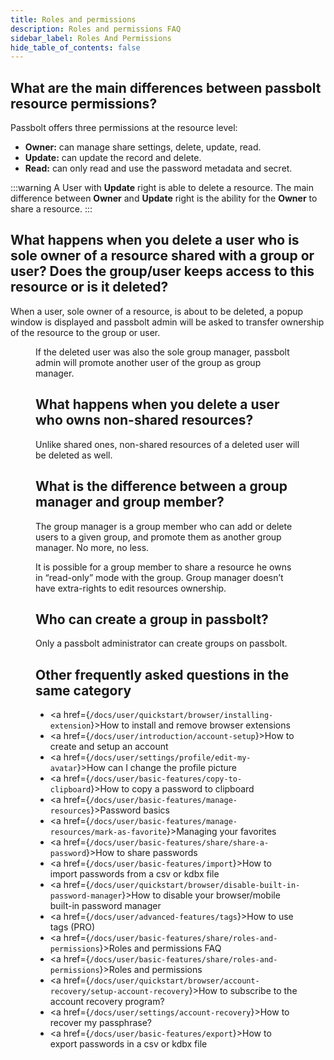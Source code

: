 ```yaml
---
title: Roles and permissions
description: Roles and permissions FAQ
sidebar_label: Roles And Permissions
hide_table_of_contents: false
---
```



##  What are the main differences between passbolt resource permissions?

Passbolt offers three permissions at the resource level:

* <b>Owner:</b> can manage share settings, delete, update, read.
* <b>Update:</b> can update the record and delete.
* <b>Read:</b> can only read and use the password metadata and secret.

:::warning
A User with <b>Update</b> right is able to delete a resource. The main difference between <b>Owner</b> and <b>Update</b>
 right is the ability for the <b>Owner</b> to share a resource.
:::

## What happens when you delete a user who is sole owner of a resource shared with a group or user? Does the group/user keeps access to this resource or is it deleted?


When a user, sole owner of a resource, is about to be deleted, a popup window is displayed and passbolt admin will be asked to transfer ownership of the resource to the group or user.
<Figure
  src={
    '/img/help/2022/05/delete-user-group.png'
  }
  caption="fig. Shared password ownership transfer"
  alt="Shared password ownership transfer"
/>


If the deleted user was also the sole group manager, passbolt admin will promote another user of the group as group manager.

## What happens when you delete a user who owns non-shared resources?

Unlike shared ones, non-shared resources of a deleted user will be deleted as well.

## What is the difference between a group manager and group member?

The group manager is a group member who can add or delete users to a given group, and promote them as another group manager. No more, no less.

It is possible for a group member to share a resource he owns in “read-only” mode with the group. Group manager doesn’t have extra-rights to edit resources ownership.

## Who can create a group in passbolt?

Only a passbolt administrator can create groups on passbolt.

## Other frequently asked questions in the same category

* <a href={`/docs/user/quickstart/browser/installing-extension`}>How to install and remove browser extensions</a>
* <a href={`/docs/user/introduction/account-setup`}>How to create and setup an account</a>
* <a href={`/docs/user/settings/profile/edit-my-avatar`}>How can I change the profile picture</a>
* <a href={`/docs/user/basic-features/copy-to-clipboard`}>How to copy a password to clipboard</a>
* <a href={`/docs/user/basic-features/manage-resources`}>Password basics</a>
* <a href={`/docs/user/basic-features/manage-resources/mark-as-favorite`}>Managing your favorites</a>
* <a href={`/docs/user/basic-features/share/share-a-password`}>How to share passwords</a>
* <a href={`/docs/user/basic-features/import`}>How to import passwords from a csv or kdbx file</a>
* <a href={`/docs/user/quickstart/browser/disable-built-in-password-manager`}>How to disable your browser/mobile built-in password manager</a>
* <a href={`/docs/user/advanced-features/tags`}>How to use tags (PRO)</a>
* <a href={`/docs/user/basic-features/share/roles-and-permissions`}>Roles and permissions FAQ</a>
* <a href={`/docs/user/basic-features/share/roles-and-permissions`}>Roles and permissions</a>
* <a href={`/docs/user/quickstart/browser/account-recovery/setup-account-recovery`}>How to subscribe to the account recovery program?</a>
* <a href={`/docs/user/settings/account-recovery`}>How to recover my passphrase?</a>
* <a href={`/docs/user/basic-features/export`}>How to export passwords in a csv or kdbx file</a>
